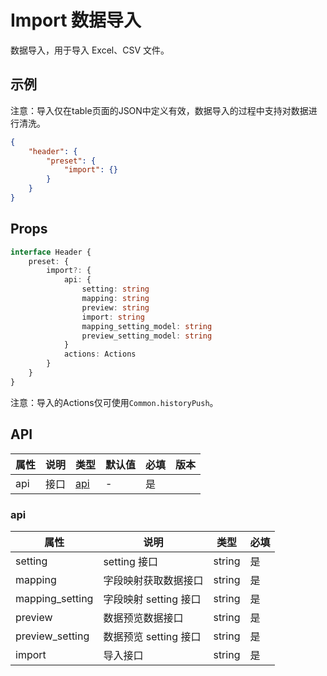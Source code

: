 # Import 数据导入

数据导入，用于导入 Excel、CSV 文件。

## 示例

<Notice type='success'>
	注意：导入仅在table页面的JSON中定义有效，数据导入的过程中支持对数据进行清洗。
</Notice>

```json
{
	"header": {
		"preset": {
			"import": {}
		}
	}
}
```

## Props

```ts
interface Header {
	preset: {
		import?: {
			api: {
				setting: string
				mapping: string
				preview: string
				import: string
				mapping_setting_model: string
				preview_setting_model: string
			}
			actions: Actions
		}
	}
}
```

<Notice type='warning'>注意：导入的Actions仅可使用`Common.historyPush`。</Notice>

## API

| 属性 | 说明 | 类型        | 默认值 | 必填 | 版本 |
| ---- | ---- | ----------- | ------ | ---- | ---- |
| api  | 接口 | [api](#api) | -      | 是   |      |

### api

| 属性            | 说明                  | 类型   | 必填 |
| --------------- | --------------------- | ------ | ---- |
| setting         | setting 接口          | string | 是   |
| mapping         | 字段映射获取数据接口  | string | 是   |
| mapping_setting | 字段映射 setting 接口 | string | 是   |
| preview         | 数据预览数据接口      | string | 是   |
| preview_setting | 数据预览 setting 接口 | string | 是   |
| import          | 导入接口              | string | 是   |
